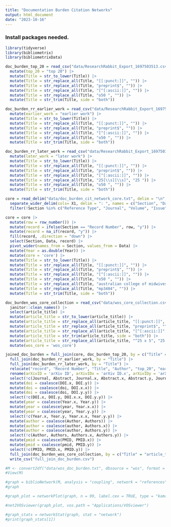 ```yaml
---
title: "Documentation Burden Citation Networks"
output: html_document
date: "2023-10-16"
---
```


### Install packages needed. 

```r
library(tidyverse)
library(bibliometrix)
library(bibliometrixData)

```

```r
doc_burden_top_20 = read_csv("data/ResearchRabbit_Export_1697503513.csv") |> 
  mutate(top_20 = "top 20") |> 
  mutate(Title = str_to_lower(Title)) |> 
  mutate(Title = str_replace_all(Title, "[[:punct:]]", "")) |> 
  mutate(Title = str_replace_all(Title, "preprint$", "")) |> 
  mutate(Title = str_replace_all(Title, "[^[:ascii:]]", "")) |> 
  mutate(Title = str_replace_all(Title, "o50 ", "")) |> 
  mutate(Title = str_trim(Title, side = "both"))
```


```r
doc_burden_rr_earlier_work = read_csv("data/ResearchRabbit_Export_1697503523.csv") |> 
  mutate(earlier_work = "earlier work") |> 
  mutate(Title = str_to_lower(Title)) |> 
  mutate(Title = str_replace_all(Title, "[[:punct:]]", "")) |> 
  mutate(Title = str_replace_all(Title, "preprint$", "")) |> 
  mutate(Title = str_replace_all(Title, "[^[:ascii:]]", "")) |> 
  mutate(Title = str_replace_all(Title, "o50 ", "")) |> 
  mutate(Title = str_trim(Title, side = "both"))
```


```r
doc_burden_rr_later_work = read_csv("data/ResearchRabbit_Export_1697503528.csv") |> 
  mutate(later_work = "later work") |> 
  mutate(Title = str_to_lower(Title)) |> 
  mutate(Title = str_replace_all(Title, "[[:punct:]]", "")) |> 
  mutate(Title = str_replace_all(Title, "preprint$", "")) |> 
  mutate(Title = str_replace_all(Title, "[^[:ascii:]]", "")) |> 
  mutate(Title = str_replace_all(Title, "25[\\s][\\s]", "25 ")) |> 
  mutate(Title = str_replace_all(Title, "o50 ", "")) |> 
  mutate(Title = str_trim(Title, side = "both"))
```


```r
core = read_delim("data/doc_burden_cit_network_core.txt", delim = "\n", col_names = FALSE) |> 
  separate_wider_delim(cols= X1, delim = ": ", names = c("Section", "Data"), too_many = "merge") |> 
  filter(!Section %in% c("Reference Type", "Journal", "Volume", "Issue", "Pages", "URL", "Short Title", "Notes", "Accession Number", "Abstract"))
```


```r
core = core |> 
  mutate(row = row_number()) |> 
  mutate(record = ifelse(Section == "Record Number", row, "y")) |> 
  mutate(record = na_if(record, "y")) |> 
  fill(record, .direction = "down") |> 
  select(Section, Data, record) |> 
  pivot_wider(names_from = Section, values_from = Data) |> 
  mutate(Year = as.double(Year)) |> 
  mutate(core = 'core') |> 
  mutate(Title = str_to_lower(Title)) |> 
  mutate(Title = str_replace_all(Title, "[[:punct:]]", "")) |> 
  mutate(Title = str_replace_all(Title, "preprint$", "")) |> 
  mutate(Title = str_replace_all(Title, "[^[:ascii:]]", "")) |> 
  mutate(Title = str_replace_all(Title, "o50 ", "")) |> 
  mutate(Title = str_replace_all(Title, "australian college of midwives national conference  together at the top september 1315 2022 cairns queensland australia", "")) |> 
  mutate(Title = str_replace_all(Title, "mp3404", "")) |> 
  mutate(Title = str_trim(Title, side = "both"))
```


```r
doc_burden_wos_core_collection = read_csv("data/wos_core_collection.csv") |> 
  janitor::clean_names() |> 
  select(article_title) |> 
  mutate(article_title = str_to_lower(article_title)) |> 
  mutate(article_title = str_replace_all(article_title, "[[:punct:]]", "")) |> 
  mutate(article_title = str_replace_all(article_title, "preprint$", "")) |> 
  mutate(article_title = str_replace_all(article_title, "[^[:ascii:]]", "")) |> 
  mutate(article_title = str_trim(article_title, side = "both")) |> 
  mutate(article_title = str_replace_all(article_title, "^25 x 5", "25 5")) |> 
  mutate(wos_core = 'wos_core')
```



```r
joined_doc_burden = full_join(core, doc_burden_top_20, by = c("Title" = "Title")) |> 
  full_join(doc_burden_rr_earlier_work, by = "Title") |> 
  full_join(doc_burden_rr_later_work, by = "Title") |> 
  relocate("record", "Record Number", "Title", "Author", "top_20", "earlier_work", "later_work") |>
  rename(arXivID = 'arXiv ID', arXivIDx = 'arXiv ID.x', arXivIDy = 'arXiv ID.y') |> 
  select(!c(Journal, Abstract, Journal.x, Abstract.x, Abstract.y, Journal.y, arXivID, arXivIDx, arXivIDy)) |> 
  mutate(doi = coalesce(DOI.x, DOI.y)) |> 
  mutate(doi = coalesce(doi, DOI.x.x)) |> 
  mutate(doi = coalesce(doi, DOI.y.y)) |> 
  select(!c(DOI.x, DOI.y, DOI.x.x, DOI.y.y)) |> 
  mutate(year = coalesce(Year.x, Year.y)) |> 
  mutate(year = coalesce(year, Year.x.x)) |> 
  mutate(year = coalesce(year, Year.y.y)) |> 
  select(!c(Year.x, Year.y, Year.x.x, Year.y.y)) |> 
  mutate(author = coalesce(Author, Authors)) |> 
  mutate(author = coalesce(author, Authors.x)) |> 
  mutate(author = coalesce(author, Authors.y)) |> 
  select(!c(Author, Authors, Authors.x, Authors.y)) |> 
  mutate(pmid = coalesce(PMID, PMID.x)) |> 
  mutate(pmid = coalesce(pmid, PMID.y)) |> 
  select(!c(PMID, PMID.x, PMID.y)) |> 
  full_join(doc_burden_wos_core_collection, by = c("Title" = "article_title")) |> 
  write_csv("full_join_doc_burden.csv")
```


```r

#M <- convert2df("data/wos_doc_burden.txt", dbsource = "wos", format = "plaintext")
#View(M)

#graph = biblioNetwork(M, analysis = "coupling", network = "references")
#graph

#graph_plot = networkPlot(graph, n = 99, label.cex = TRUE, type = "kamada", size.cex = TRUE)

#net2VOSviewer(graph_plot, vos.path = "Applications/VOSviewer")

#graph_stats = networkStat(graph, stat = "network")
#print(graph_stats[1])

```

